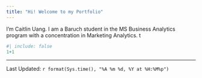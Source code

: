 ```yaml
---
title: "Hi! Welcome to my Portfolio"
---
```


I'm Caitlin Uang. I am a Baruch student in the MS Business Analytics program with a concentration in Marketing Analytics. t

```r
#| include: false
1+1
```
--------------
Last Updated: `r format(Sys.time(), "%A %m %d, %Y at %H:%M%p")`